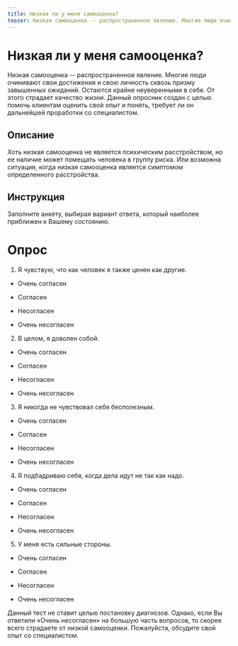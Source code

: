 ```yaml
---
title: Низкая ли у меня самооценка?
teaser: Низкая самооценка -- распространенное явление. Многие люди очинивают свои достижения и свою личность сквозь призму завышенных ожиданий. Остаются крайне неуверенными в себе. От этого страдает качество жизни. Данный опросник создан с целью помочь клиентам оценить свой опыт и понять, требует ли он дальнейшей проработки со специалистом.
---
```


# Низкая ли у меня самооценка?

Низкая самооценка -- распространенное явление. Многие люди очинивают
свои достижения и свою личность сквозь призму завышенных ожиданий.
Остаются крайне неуверенными в себе. От этого страдает качество жизни.
Данный опросник создан с целью помочь клиентам оценить свой опыт и
понять, требует ли он дальнейшей проработки со специалистом.

## Описание

Хоть низкая самооценка не является психическим расстройством, но ее
наличие может помещать человека в группу риска. Или возможна ситуация,
когда низкая самооценка является симптомом определенного расстройства.

## Инструкция

Заполните анкету, выбирая вариант ответа, который наиболее приближен к
Вашему состоянию.

# Опрос

1.  Я чувствую, что как человек я также ценен как другие.

-   Очень согласен

-   Согласен

-   Несогласен

-   Очень несогласен

2.  В целом, я доволен собой.

-   Очень согласен

-   Согласен

-   Несогласен

-   Очень несогласен

3.  Я никогда не чувствовал себя бесполезным.

-   Очень согласен

-   Согласен

-   Несогласен

-   Очень несогласен

4.  Я подбадриваю себя, когда дела идут не так как надо.

-   Очень согласен

-   Согласен

-   Несогласен

-   Очень несогласен

5.  У меня есть сильные стороны.

-   Очень согласен

-   Согласен

-   Несогласен

-   Очень несогласен

Данный тест не ставит целью постановку диагнозов. Однако, если Вы
ответили «Очень несогласен» на большую часть вопросов, то скорее всего
страдаете от низкой самооценки. Пожалуйста, обсудите свой опыт со
специалистом.
